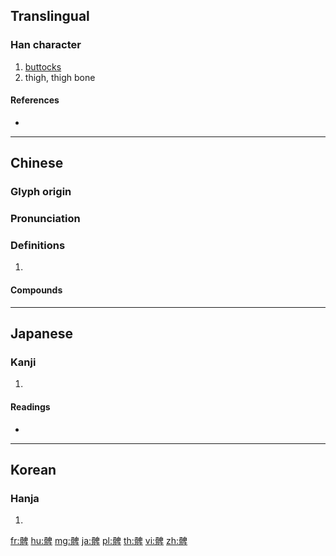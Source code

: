 {{character info/new}}
==Translingual==

===Han character===
{{Han char|rn=188|rad=骨|as=08|sn=18|four=76240|canj=BBHWJ}}

# [[buttocks]]
# thigh, thigh bone

====References====
* {{Han ref|kx=1449.350|dkj=45205|dj=1976.030|hdz=74414.020|uh=9AC0|ud=39616|bh=F1B9|bd=61881}}

----

==Chinese==
{{zh-forms}}

===Glyph origin===
{{Han etym}}

===Pronunciation===
{{zh-pron
|m=bì
|c=bei2
|mc=y
|oc=y
|cat=
}}

===Definitions===
{{zh-hanzi}}

# {{rfdef|zh}}

====Compounds====
{{zh-der|周髀|周髀算經|拊髀|搏髀|撫髀|髀樞|髀肉|髀肉復生|髀骨|髀骶}}

----

==Japanese==

===Kanji===
{{ja-kanji|grade=|rs=骨08}}

# {{defn|lang=ja|sort=骨08}}

====Readings====
* {{ja-readings|on=[[ひ]] (hi), [[へい]] (hei)|kun=[[もも]] (momo)}}

----

==Korean==

===Hanja===
{{ko-hanja|hangeul=[[비]], [[폐]]|eumhun=|rv=bi, pye|mr=pi, p'ye|y=pi, phyey}}

# {{defn|lang=ko|sort=骨08}}

[[fr:髀]]
[[hu:髀]]
[[mg:髀]]
[[ja:髀]]
[[pl:髀]]
[[th:髀]]
[[vi:髀]]
[[zh:髀]]